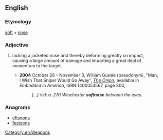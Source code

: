 ==English==

===Etymology===
[[soft]] + [[nose]]

===Adjective===
{{en-adj}}

# {{label|en|of a bullet}} lacking a jacketed nose and thereby deforming greatly on impact, causing a large amount of damage and imparting a great deal of momentum to the target.
#* '''2004''' October 28 – November 3, William Gussie (pseudonym), "Man, I Wish That Sniper Would Go Away", ''[[w:The Onion|The Onion]]'', available in ''Embedded in America'', ISBN 1400054567, page 300,
#*: ''[…] risk a .270 Winchester '''softnose''' between the eyes.''

===Anagrams===
* [[eftsoons#English|eftsoons]]
* [[festoons#English|festoons]]

[[Category:en:Weapons]]